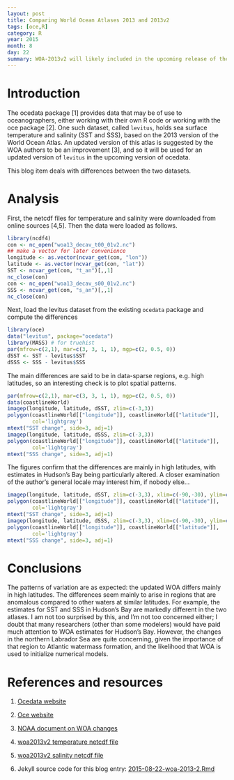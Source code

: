 ```yaml
---
layout: post
title: Comparing World Ocean Atlases 2013 and 2013v2
tags: [oce,R]
category: R
year: 2015
month: 8
day: 22
summary: WOA-2013v2 will likely included in the upcoming release of the ``ocedata`` package, so I thought I should look into changes. Some results for SST and SSS are given here.
---
```


# Introduction

The ocedata package [1] provides data that may be of use to oceanographers,
either working with their own R code or working with the oce package [2]. One
such dataset, called ``levitus``, holds sea surface temperature and salinity
(SST and SSS), based on the 2013 version of the World Ocean Atlas.  An updated
version of this atlas is suggested by the WOA authors to be an improvement [3],
and so it will be used for an updated version of ``levitus`` in the upcoming
version of ocedata.

This blog item deals with differences between the two datasets.

# Analysis

First, the netcdf files for temperature and salinity were downloaded from
online sources [4,5]. Then the data were loaded as follows.
```r
library(ncdf4)
con <- nc_open("woa13_decav_t00_01v2.nc")
## make a vector for later convenience
longitude <- as.vector(ncvar_get(con, "lon"))
latitude <- as.vector(ncvar_get(con, "lat"))
SST <- ncvar_get(con, "t_an")[,,1]
nc_close(con)
con <- nc_open("woa13_decav_s00_01v2.nc")
SSS <- ncvar_get(con, "s_an")[,,1]
nc_close(con)
```

Next, load the levitus dataset from the existing ``ocedata`` package
and compute the differences
```r
library(oce)
data("levitus", package="ocedata")
library(MASS) # for truehist
par(mfrow=c(2,1), mar=c(3, 3, 1, 1), mgp=c(2, 0.5, 0))
dSST <- SST - levitus$SST
dSSS <- SSS - levitus$SSS
```

The main differences are said to be in data-sparse regions, e.g. high latitudes,
so an interesting check is to plot spatial patterns.
```r
par(mfrow=c(2,1), mar=c(3, 3, 1, 1), mgp=c(2, 0.5, 0))
data(coastlineWorld)
imagep(longitude, latitude, dSST, zlim=c(-3,3))
polygon(coastlineWorld[["longitude"]], coastlineWorld[["latitude"]],
        col='lightgray') 
mtext("SST change", side=3, adj=1)
imagep(longitude, latitude, dSSS, zlim=c(-3,3))
polygon(coastlineWorld[["longitude"]], coastlineWorld[["latitude"]],
        col='lightgray') 
mtext("SSS change", side=3, adj=1)
```

The figures confirm that the differences are mainly in high latitudes, with
estimates in Hudson's Bay being particularly altered.  A closer examination of
the author's general locale may interest him, if nobody else...
```r
imagep(longitude, latitude, dSST, zlim=c(-3,3), xlim=c(-90,-30), ylim=c(30, 90), asp=1)
polygon(coastlineWorld[["longitude"]], coastlineWorld[["latitude"]],
        col='lightgray') 
mtext("SST change", side=3, adj=1)
imagep(longitude, latitude, dSSS, zlim=c(-3,3), xlim=c(-90,-30), ylim=c(30, 90), asp=1)
polygon(coastlineWorld[["longitude"]], coastlineWorld[["latitude"]],
        col='lightgray') 
mtext("SSS change", side=3, adj=1)
```


# Conclusions

The patterns of variation are as expected: the updated WOA differs mainly in
high latitudes.  The differences seem mainly to arise in regions that are
anomalous compared to other waters at similar latitudes. For example, the
estimates for SST and SSS in Hudson's Bay are markedly different in the two
atlases.  I am not too surprised by this, and I'm not too concerned either; I
doubt that many researchers (other than some modelers) would have paid much
attention to WOA estimates for Hudson's Bay. However, the changes in the
northern Labrador Sea are quite concerning, given the importance of that region
to Atlantic watermass formation, and the likelihood that WOA is used to
initialize numerical models.

# References and resources

1. [Ocedata website](http://dankelley.github.io/ocedata/)   

2. [Oce website](http://dankelley.github.io/oce/)   

3. [NOAA document on WOA changes](http://data.nodc.noaa.gov/woa/WOA13/DOC/woa13v2_changes.pdf)

4. [woa2013v2 temperature netcdf file](http://data.nodc.noaa.gov/thredds/fileServer/woa/WOA13/DATAv2/temperature/netcdf/decav/1.00/woa13_decav_t00_01v2.nc)

5. [woa2013v2 salinity netcdf file](http://data.nodc.noaa.gov/thredds/fileServer/woa/WOA13/DATAv2/salinity/netcdf/decav/1.00/woa13_decav_s00_01v2.nc)

6. Jekyll source code for this blog entry: [2015-08-22-woa-2013-2.Rmd](https://raw.github.com/dankelley/dankelley.github.io/master/assets/2015-08-22-woa-2013-2.Rmd)

